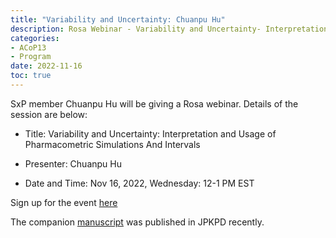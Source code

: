 ```yaml
---
title: "Variability and Uncertainty: Chuanpu Hu"
description: Rosa Webinar - Variability and Uncertainty- Interpretation and Usage of Pharmacometric Simulations And Intervals
categories: 
- ACoP13
- Program
date: 2022-11-16
toc: true
---
```


SxP member Chuanpu Hu will be giving a Rosa webinar. Details of the session are below:


- Title:
Variability and Uncertainty: Interpretation and Usage of Pharmacometric Simulations And Intervals

- Presenter: 
Chuanpu Hu 

- Date and Time:
  Nov 16, 2022, Wednesday: 12-1 PM EST

Sign up for the event [here](https://rosaandco.com/webinars/2022/variability-and-uncertainty-interpretation-and-usage-of-pharmacometric-simulations-and-intervals){target="_blank"}

The companion [manuscript](https://pubmed.ncbi.nlm.nih.gov/35927373/){target="_blank"} was published in JPKPD recently.
